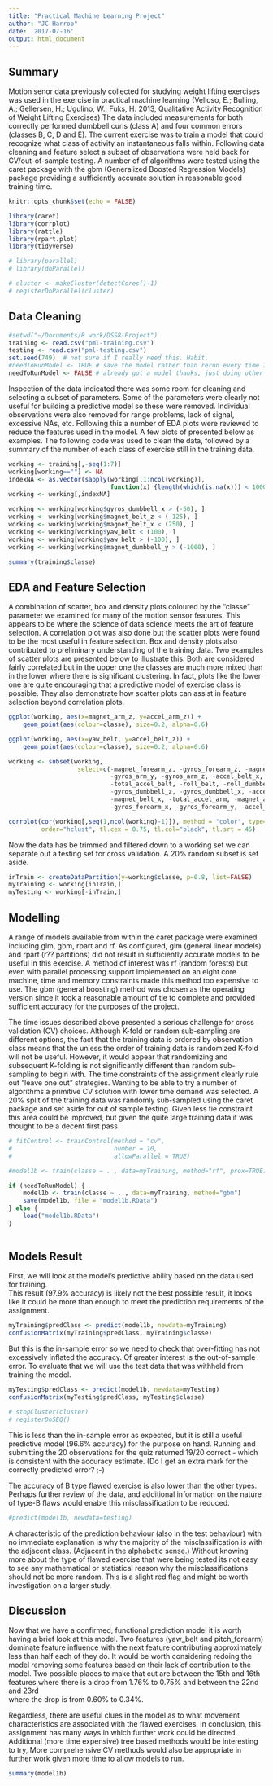 ```yaml
---
title: "Practical Machine Learning Project"
author: "JC Harrop"
date: '2017-07-16'
output: html_document
---
```


## Summary

Motion senor data previously collected for studying weight lifting exercises was used 
in the exercise in practical machine learning (Velloso, E.; Bulling, A.; Gellersen, H.; Ugulino, W.; Fuks, H. 2013, Qualitative Activity Recognition of Weight Lifting Exercises)
The data included measurements for both correctly performed dumbbell curls (class A) and
four common errors (classes B, C, D and E).  The current exercise was to train a model
that could recognize what class of activity an instantaneous falls within.  Following
data cleaning and feature select a subset of observations were held back for 
CV/out-of-sample testing.  A number of of algorithms were tested using the caret package
with the gbm (Generalized Boosted Regression Models) package providing a sufficiently
accurate solution in reasonable good training time.

```r
knitr::opts_chunk$set(echo = FALSE)
```

```r
library(caret)
library(corrplot)
library(rattle)
library(rpart.plot)
library(tidyverse)

# library(parallel)
# library(doParallel)

# cluster <- makeCluster(detectCores()-1)
# registerDoParallel(cluster)
```

## Data Cleaning

```r
#setwd("~/Documents/R work/DSS8-Project")
training <- read.csv("pml-training.csv")
testing <- read.csv("pml-testing.csv")
set.seed(749)  # not sure if I really need this. Habit.
#needToRunModel <- TRUE # save the model rather than rerun every time I edit Rmd!
needToRunModel <- FALSE # already got a model thanks, just doing other edits!
```

Inspection of the data indicated there was some room for cleaning and selecting a subset 
of parameters.  Some of the parameters were clearly not useful for building a predictive 
model so these were removed.  Individual observations were also removed for range problems, 
lack of signal, excessive NAs, etc.  Following this a number of EDA plots were reviewed to
reduce the features used in the model.  A few plots of presented below as examples. The following code was used to clean the data, followed by a summary of the number of each 
class of exercise still in the training data.

```r
working <- training[,-seq(1:7)]
working[working==""] <- NA
indexNA <- as.vector(sapply(working[,1:ncol(working)],
                            function(x) {length(which(is.na(x))) < 1000}))
working <- working[,indexNA]

working <- working[working$gyros_dumbbell_x > (-50), ]
working <- working[working$magnet_belt_z < (-125), ]
working <- working[working$magnet_belt_x < (250), ]
working <- working[working$yaw_belt < (100), ]
working <- working[working$yaw_belt > (-100), ]
working <- working[working$magnet_dumbbell_y > (-1000), ]

summary(training$classe)
```

## EDA and Feature Selection

A combination of scatter, box and density plots coloured by the "classe" parameter we
examined for many of the motion sensor features.  This appears to be where the science of
data science meets the art of feature selection.  A correlation plot was also done but the
scatter plots were found to be the most useful in feature selection.  Box and density plots 
also contributed to preliminary understanding of the training data. Two examples of scatter
plots are presented below to illustrate this.  Both are considered fairly correlated but
in the upper one the classes are much more mixed than in the lower where there is 
significant clustering.  In fact, plots like the lower one are quite encouraging that a
predictive model of exercise class is possible.  They also demonstrate how scatter 
plots can assist in feature selection beyond correlation plots.

```r
ggplot(working, aes(x=magnet_arm_z, y=accel_arm_z)) + 
    geom_point(aes(colour=classe), size=0.2, alpha=0.6)

ggplot(working, aes(x=yaw_belt, y=accel_belt_z)) + 
    geom_point(aes(colour=classe), size=0.2, alpha=0.6)

working <- subset(working, 
                   select=c(-magnet_forearm_z, -gyros_forearm_z, -magnet_arm_x, 
                            -gyros_arm_y, -gyros_arm_z, -accel_belt_x, -gyros_belt_y, 
                            -total_accel_belt, -roll_belt, -roll_dumbbell,
                            -gyros_dumbbell_z, -gyros_dumbbell_x, -accel_belt_y, 
                            -magnet_belt_x, -total_accel_arm, -magnet_arm_y, 
                            -gyros_forearm_x, -gyros_forearm_y, -accel_forearm_x))

corrplot(cor(working[,seq(1,ncol(working)-1)]), method = "color", type="lower", 
         order="hclust", tl.cex = 0.75, tl.col="black", tl.srt = 45)
```

Now the data has be trimmed and filtered down to a working set we can separate out a 
testing set for cross validation.  A 20% random subset is set aside.

```r
inTrain <- createDataPartition(y=working$classe, p=0.8, list=FALSE)
myTraining <- working[inTrain,]
myTesting <- working[-inTrain,]
```

## Modelling

A range of models available from within the caret package were examined including glm, gbm,
rpart and rf.  As configured, glm (general linear models) and rpart (r?? partitions) did
not result in sufficiently accurate models to be useful in this exercise.  A method of
interest was rf (random forests) but even with parallel processing support implemented on 
an eight core machine, time and memory constraints made this method too expensive to use.
The gbm (general boosting) method was chosen as the operating version since it took a
reasonable amount of tie to complete and provided sufficient accuracy for the purposes of
the project.

The time issues described above presented a serious challenge for cross validation (CV)
choices. Although K-fold or random sub-sampling are different options, the fact that the 
training data is ordered by observation class means that the unless the order of training
data is randomized K-fold will not be useful.  However, it would appear that randomizing 
and subsequent K-folding is not significantly different than random sub-sampling to begin
with.  The time constraints of the assignment clearly rule out "leave one out" strategies.
Wanting to be able to try a number of algorithms a primitive CV solution with lower time
demand was selected.  A 20% split of the training data was randomly sub-sampled using the
caret package and set aside for out of sample testing.  Given less tie constraint this
area could be improved, but given the quite large training data it was thought to be a decent first pass.

```r
# fitControl <- trainControl(method = "cv",
#                            number = 10,
#                            allowParallel = TRUE)

#model1b <- train(classe ~ . , data=myTraining, method="rf", prox=TRUE)

if (needToRunModel) {
    model1b <- train(classe ~ . , data=myTraining, method="gbm")
    save(model1b, file = "model1b.RData")
} else {
    load("model1b.RData")
}
    
```

## Models Result

First, we will look at the model's predictive ability based on the data used for training.  
This result (97.9% accuracy) is likely not the best possible result, it looks like it could be more than
enough to meet the prediction requirements of the assignment.  

```r
myTraining$predClass <- predict(model1b, newdata=myTraining)
confusionMatrix(myTraining$predClass, myTraining$classe)
```

But this is the in-sample error so we need to check that over-fitting has not excessively 
inflated the accuracy.  Of greater interest is the out-of-sample error.  To evaluate that 
we will use the test data that was withheld from training the model.

```r
myTesting$predClass <- predict(model1b, newdata=myTesting)
confusionMatrix(myTesting$predClass, myTesting$classe)

# stopCluster(cluster)
# registerDoSEQ()
```

This is less than the in-sample error as expected, but it is still a useful predictive 
model (96.6% accuracy) for the purpose on hand.  Running and submitting the 20 observations for the quiz 
returned 19/20 correct - which is consistent with the accuracy estimate.  (Do I get an extra mark for the correctly predicted error? ;-)

The accuracy of B type flawed exercise is also lower than the other types.  Perhaps 
further review of the data, and additional information on the nature of type-B flaws
would enable this misclassification to be reduced.

```r
#predict(model1b, newdata=testing)
```

A characteristic of the prediction behaviour (also in the test behaviour) with no
immediate explanation is why the majority of the misclassification is with the adjacent 
class.  (Adjacent in the alphabetic sense.)  Without knowing more about the type of 
flawed exercise that were being tested its not easy to see any mathematical or 
statistical reason why the misclassifications should not be more random.  This is a 
slight red flag and might be worth investigation on a larger study.

## Discussion

Now that we have a confirmed, functional prediction model it is worth having a brief
look at this model.  Two features (yaw_belt and pitch_forearm) dominate feature influence 
with the next feature contributing approximately less than half each of they do.  It would be
worth considering redoing the model removing some features based on their lack of
contribution to the model.  Two possible places to make that cut are between the 15th and
16th features where there is a drop from 1.76% to 0.75% and between the 22nd and 23rd  
where the drop is from 0.60% to 0.34%.

Regardless, there are useful clues in the model as to what movement characteristics are
associated with the flawed exercises.  In conclusion, this assignment has many ways in which 
further work could be directed.  Additional (more time expensive) tree based methods would
be interesting to try,  More comprehensive CV methods would also be appropriate in further
work given more time to allow models to run.

```r
summary(model1b)

```

